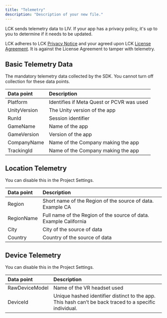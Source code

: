 ```yaml
---
title: "Telemetry"
description: "Description of your new file."
---
```


LCK sends telemetry data to LIV. If your app has a privacy policy, it's up to you to determine if it needs to be updated.

LCK adheres to LCK [Privacy Notice](https://www.liv.tv/lck-privacy-notice) and your agreed upon LCK [License Agreement](https://www.liv.tv/lck-license-agreement). It is against the License Agreement to tamper with telemetry.

## Basic Telemetry Data

The mandatory telemetry data collected by the SDK. You cannot turn off collection for these data points.

| **Data point** | **Description**                           |
| :------------- | :---------------------------------------- |
| Platform       | Identifies if Meta Quest or PCVR was used |
| UnityVersion   | The Unity version of the app              |
| RunId          | Session identifier                        |
| GameName       | Name of the app                           |
| GameVersion    | Version of the app                        |
| CompanyName    | Name of the Company making the app        |
| TrackingId     | Name of the Company making the app        |

## Location Telemetry

You can disable this in the Project Settings.

| **Data point** | **Description**                                                   |
| :------------- | :---------------------------------------------------------------- |
| Region         | Short name of the Region of the source of data. Example CA        |
| RegionName     | Full name of the Region of the source of data. Example California |
| City           | City of the source of data                                        |
| Country        | Country of the source of data                                     |

## Device Telemetry

You can disable this in the Project Settings.

| **Data point** | **Description**                                                                                        |
| :------------- | :----------------------------------------------------------------------------------------------------- |
| RawDeviceModel | Name of the VR headset used                                                                            |
| DeviceId       | Unique hashed identifier distinct to the app. This hash can’t be back traced to a specific individual. |